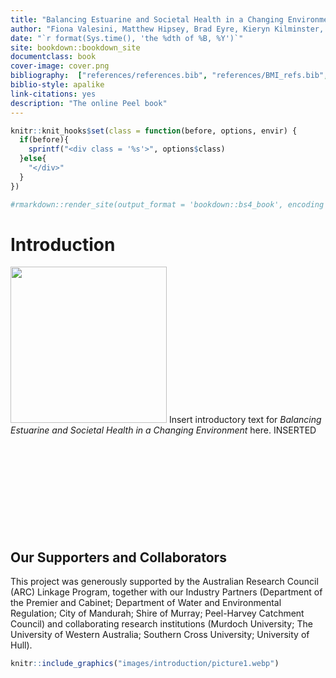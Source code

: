 ```yaml
--- 
title: "Balancing Estuarine and Societal Health in a Changing Environment"
author: "Fiona Valesini, Matthew Hipsey, Brad Eyre, Kieryn Kilminster, Paul Plummer, Mike Elliott, Chris Hallett, Peisheng Huang, Brendan Busch, Naomi Wells, Karl Hennig, Sorcha Cronin-O’Reilly, Mustefa Reshid, Oliver Krumholz, Julia Horsley and Jill Trinh"
date: "`r format(Sys.time(), 'the %dth of %B, %Y')`"
site: bookdown::bookdown_site
documentclass: book
cover-image: cover.png
bibliography:  ["references/references.bib", "references/BMI_refs.bib", "references/all_refs.bib"]
biblio-style: apalike
link-citations: yes
description: "The online Peel book"
---
```


```r
knitr::knit_hooks$set(class = function(before, options, envir) {
  if(before){
    sprintf("<div class = '%s'>", options$class)
  }else{
    "</div>"
  }
})

#rmarkdown::render_site(output_format = 'bookdown::bs4_book', encoding = 'UTF-8')
```


# Introduction {-}
::: {.body-text width="100%"}
![](cover.png){.cover width="250"} Insert introductory text for *Balancing Estuarine and Societal Health in a Changing Environment* here. INSERTED
<br>
<br>
<br>
<br>
<br>
<br>
<br>
<br>
<br>
<br>


## Our Supporters and Collaborators {-}

This project was generously supported by the Australian Research Council (ARC) Linkage Program, together with our Industry Partners (Department of the Premier and Cabinet; Department of Water and Environmental Regulation; City of Mandurah; Shire of Murray; Peel-Harvey Catchment Council) and collaborating research institutions (Murdoch University; The University of Western Australia; Southern Cross University; University of Hull). 

```r
knitr::include_graphics("images/introduction/picture1.webp")
```
:::